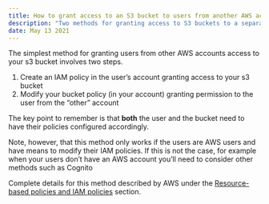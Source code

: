```yaml
---
title: How to grant access to an S3 bucket to users from another AWS account?
description: "Two methods for granting access to S3 buckets to a separate AWS account"
date: May 13 2021
---
```


The simplest method for granting users from other AWS accounts access to your s3 bucket involves two steps.

1. Create an IAM policy in the user’s account granting access to your s3 bucket
1. Modify your bucket policy (in your account) granting permission to the user from the “other” account

The key point to remember is that **both** the user and the bucket need to have their policies configured accordingly.

Note, however, that this method only works if the users are AWS users and have means to modify their IAM policies. If this is not the case, for example when your users don’t have an AWS account you’ll need to consider other methods such as Cognito

Complete details for this method described by AWS under the [Resource-based policies and IAM policies](https://aws.amazon.com/premiumsupport/knowledge-center/cross-account-access-s3/) section.

